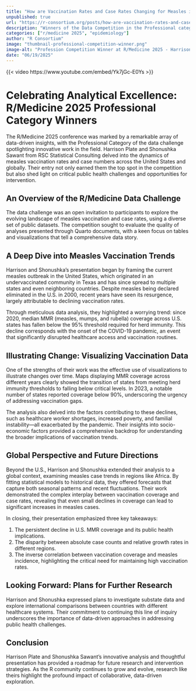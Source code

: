 ```yaml
--- 
title: "How are Vaccination Rates and Case Rates Changing for Measles in 2025?" 
unpublished: true 
url: "https://r-consortium.org/posts/how-are-vaccination-rates-and-case-rates-changing-for-measles-in-2025/"
description: "Winners of the Data Competition in the Professional category Harrison Plate & Shonushka Sawant analyze US measles vaccination trends at R/Medicine 2025." 
categories: ["r/medicine 2025", "epidemiology"]
author: "R Consortium" 
image: "thumbnail-professional-competition-winner.png" 
image-alt: "Profession Competition Winner at R/Medicine 2025 - Harrison Plate and Shonushka Sawant" 
date: "06/19/2025" 
---
```


{{< video https://www.youtube.com/embed/Yk7jGc-E0Ys >}}

# Celebrating Analytical Excellence: R/Medicine 2025 Professional Category Winners

The R/Medicine 2025 conference was marked by a remarkable array of data-driven insights, with the Professional Category of the data challenge spotlighting innovative work in the field. Harrison Plate and Shonushka Sawant from RSC Statistical Consulting delved into the dynamics of measles vaccination rates and case numbers across the United States and globally. Their entry not only earned them the top spot in the competition but also shed light on critical public health challenges and opportunities for intervention.

## An Overview of the R/Medicine Data Challenge

The data challenge was an open invitation to participants to explore the evolving landscape of measles vaccination and case rates, using a diverse set of public datasets. The competition sought to evaluate the quality of analyses presented through Quarto documents, with a keen focus on tables and visualizations that tell a comprehensive data story. 

## A Deep Dive into Measles Vaccination Trends

Harrison and Shonushka's presentation began by framing the current measles outbreak in the United States, which originated in an undervaccinated community in Texas and has since spread to multiple states and even neighboring countries. Despite measles being declared eliminated in the U.S. in 2000, recent years have seen its resurgence, largely attributable to declining vaccination rates.

Through meticulous data analysis, they highlighted a worrying trend: since 2020, median MMR (measles, mumps, and rubella) coverage across U.S. states has fallen below the 95% threshold required for herd immunity. This decline corresponds with the onset of the COVID-19 pandemic, an event that significantly disrupted healthcare access and vaccination routines.

## Illustrating Change: Visualizing Vaccination Data

One of the strengths of their work was the effective use of visualizations to illustrate changes over time. Maps displaying MMR coverage across different years clearly showed the transition of states from meeting herd immunity thresholds to falling below critical levels. In 2023, a notable number of states reported coverage below 90%, underscoring the urgency of addressing vaccination gaps.

The analysis also delved into the factors contributing to these declines, such as healthcare worker shortages, increased poverty, and familial instability—all exacerbated by the pandemic. Their insights into socio-economic factors provided a comprehensive backdrop for understanding the broader implications of vaccination trends.

## Global Perspective and Future Directions

Beyond the U.S., Harrison and Shonushka extended their analysis to a global context, examining measles case trends in regions like Africa. By fitting statistical models to historical data, they offered forecasts that capture both seasonal patterns and recent fluctuations. Their work demonstrated the complex interplay between vaccination coverage and case rates, revealing that even small declines in coverage can lead to significant increases in measles cases.

In closing, their presentation emphasized three key takeaways:

1. The persistent decline in U.S. MMR coverage and its public health implications.
2. The disparity between absolute case counts and relative growth rates in different regions.
3. The inverse correlation between vaccination coverage and measles incidence, highlighting the critical need for maintaining high vaccination rates.

## Looking Forward: Plans for Further Research

Harrison and Shonushka expressed plans to investigate substate data and explore international comparisons between countries with different healthcare systems. Their commitment to continuing this line of inquiry underscores the importance of data-driven approaches in addressing public health challenges.

## Conclusion

Harrison Plate and Shonushka Sawant's innovative analysis and thoughtful presentation has provided a roadmap for future research and intervention strategies. As the R community continues to grow and evolve, research like theirs highlight the profound impact of collaborative, data-driven exploration.
